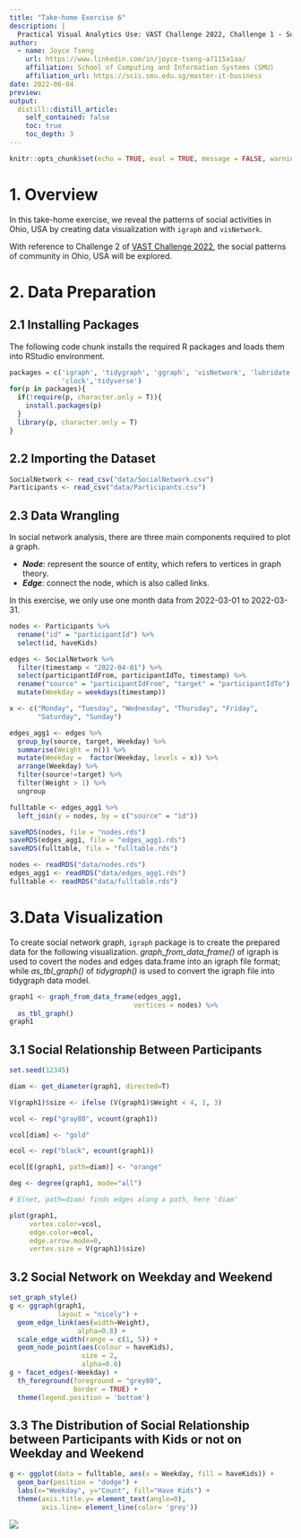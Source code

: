 ```yaml
---
title: "Take-home Exercise 6"
description: |
  Practical Visual Analytics Use: VAST Challenge 2022, Challenge 1 - Social Network, exploring the significant patterns. 
author:
  - name: Joyce Tseng
    url: https://www.linkedin.com/in/joyce-tseng-a7115a1aa/
    affiliation: School of Computing and Information Systems (SMU)
    affiliation_url: https://scis.smu.edu.sg/master-it-business
date: 2022-06-04
preview:
output:
  distill::distill_article:
    self_contained: false
    toc: true
    toc_depth: 3    
---
```



```r
knitr::opts_chunk$set(echo = TRUE, eval = TRUE, message = FALSE, warning = FALSE, fig.retina = 3)
```

# 1. Overview

In this take-home exercise, we reveal the patterns of social activities in Ohio, USA by creating data visualization with `igraph` and `visNetwork`.

With reference to Challenge 2 of [VAST Challenge 2022](https://vast-challenge.github.io/2022/), the social patterns of community in Ohio, USA will be explored.

# 2. Data Preparation
## 2.1 Installing Packages

The following code chunk installs the required R packages and loads them into RStudio environment.

```r
packages = c('igraph', 'tidygraph', 'ggraph', 'visNetwork', 'lubridate', 
             'clock','tidyverse')
for(p in packages){
  if(!require(p, character.only = T)){
    install.packages(p)
  }
  library(p, character.only = T)
}
```

## 2.2 Importing the Dataset

```r
SocialNetwork <- read_csv("data/SocialNetwork.csv")
Participants <- read_csv("data/Participants.csv")
```

## 2.3 Data Wrangling

In social network analysis, there are three main components required to plot a graph.

+ ***Node***: represent the source of entity, which refers to vertices in graph theory.
+ ***Edge***: connect the node, which is also called links.

In this exercise, we only use one month data from 2022-03-01 to 2022-03-31.

```r
nodes <- Participants %>%
  rename("id" = "participantId") %>%
  select(id, haveKids)

edges <- SocialNetwork %>%
  filter(timestamp < "2022-04-01") %>%
  select(participantIdFrom, participantIdTo, timestamp) %>%
  rename("source" = "participantIdFrom", "target" = "participantIdTo") %>%
  mutate(Weekday = weekdays(timestamp))
```

```r
x <- c("Monday", "Tuesday", "Wednesday", "Thursday", "Friday",
       "Saturday", "Sunday")

edges_agg1 <- edges %>%
  group_by(source, target, Weekday) %>%
  summarise(Weight = n()) %>%
  mutate(Weekday =  factor(Weekday, levels = x)) %>%
  arrange(Weekday) %>%
  filter(source!=target) %>%
  filter(Weight > 1) %>%
  ungroup
```

```r
fulltable <- edges_agg1 %>%
  left_join(y = nodes, by = c("source" = "id"))
```

```r
saveRDS(nodes, file = "nodes.rds")
saveRDS(edges_agg1, file = "edges_agg1.rds")
saveRDS(fulltable, file = "fulltable.rds")
```

```r
nodes <- readRDS("data/nodes.rds")
edges_agg1 <- readRDS("data/edges_agg1.rds")
fulltable <- readRDS("data/fulltable.rds")
```

# 3.Data Visualization

To create social network graph, `igraph` package is to create the prepared data for the following visualization.
*graph_from_data_frame()* of igraph is used to covert the nodes and edges data.frame into an igraph file format; while *as_tbl_graph()* of *tidygraph()* is used to convert the igraph file into tidygraph data model.

```r
graph1 <- graph_from_data_frame(edges_agg1,
                               vertices = nodes) %>%
  as_tbl_graph()
graph1
```
## 3.1 Social Relationship Between Participants

```r
set.seed(12345)

diam <- get_diameter(graph1, directed=T)

V(graph1)$size <- ifelse (V(graph1)$Weight < 4, 1, 3)

vcol <- rep("gray80", vcount(graph1))

vcol[diam] <- "gold"

ecol <- rep("black", ecount(graph1))

ecol[E(graph1, path=diam)] <- "orange" 

deg <- degree(graph1, mode="all")

# E(net, path=diam) finds edges along a path, here 'diam'

plot(graph1, 
     vertex.color=vcol, 
     edge.color=ecol, 
     edge.arrow.mode=0, 
     vertex.size = V(graph1)$size)
```


## 3.2 Social Network on Weekday and Weekend
```r
set_graph_style() 
g <- ggraph(graph1, 
            layout = "nicely") + 
  geom_edge_link(aes(width=Weight), 
                 alpha=0.8) +
  scale_edge_width(range = c(1, 5)) +
  geom_node_point(aes(colour = haveKids), 
                  size = 2,
                  alpha=0.6)
g + facet_edges(~Weekday) +
  th_foreground(foreground = "grey80",  
                border = TRUE) +
  theme(legend.position = 'bottom')
```

## 3.3 The Distribution of Social Relationship between Participants with Kids or not on Weekday and Weekend

```r
g <- ggplot(data = fulltable, aes(x = Weekday, fill = haveKids)) +
  geom_bar(position = "dodge") +  
  labs(x="Weekday", y="Count", fill="Have Kids") +
  theme(axis.title.y= element_text(angle=0), 
        axis.line= element_line(color= 'grey'))
```
![](/Users/joyce/TCY914/VA/_posts/2022-06-04-takehome6/image004.png)



